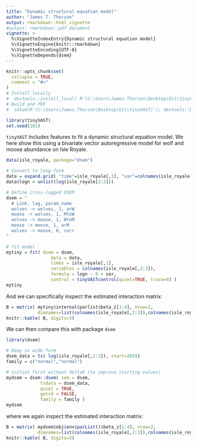 ```yaml
---
title: "Dynamic structural equation model"
author: "James T. Thorson"
output: rmarkdown::html_vignette
#output: rmarkdown::pdf_document
vignette: >
  %\VignetteIndexEntry{Dynamic structural equation model}
  %\VignetteEngine{knitr::rmarkdown}
  %\VignetteEncoding{UTF-8}
  %\VignetteDepends{dsem}
---
```


```r
knitr::opts_chunk$set(
  collapse = TRUE,
  comment = "#>"
)
# Install locally
#  devtools::install_local( R'(C:\Users\James.Thorson\Desktop\Git\tinyVAST)', force=TRUE )
# Build and PDF
#  setwd(R'(C:\Users\James.Thorson\Desktop\Git\tinyVAST)'); devtools::build_rmd("vignettes/dsem.Rmd"); rmarkdown::render( "vignettes/dsem.Rmd", rmarkdown::pdf_document())
```

```r
library(tinyVAST)
set.seed(101)
```

`tinyVAST` includes features to fit a dynamic structural equation model.  We here show this using a bivariate vector autoregressive model for wolf and moose abundance on Isle Royale.

```r
data(isle_royale, package="dsem")

# Convert to long-form
data = expand.grid( "time"=isle_royale[,1], "var"=colnames(isle_royale[,2:3]) )
data$logn = unlist(log(isle_royale[2:3]))

# Define cross-lagged DSEM
dsem = "
  # Link, lag, param_name
  wolves -> wolves, 1, arW
  moose -> wolves, 1, MtoW
  wolves -> moose, 1, WtoM
  moose -> moose, 1, arM
  wolves -> moose, 0, corr
"

# fit model
mytiny = fit( dsem = dsem,
                 data = data,
                 times = isle_royale[,1],
                 variables = colnames(isle_royale[,2:3]),
                 formula = logn ~ 0 + var,
                 control = tinyVASTcontrol(quiet=TRUE, trace=0) )
mytiny
```

And we can specifically inspect the estimated interaction matrix:

```r
B = matrix( mytiny$internal$parlist$beta_z[1:4], nrow=2,
            dimnames=list(colnames(isle_royale[,2:3]),colnames(isle_royale[,2:3])) )
knitr::kable( B, digits=3)
```

We can then compare this with package `dsem`

```r
library(dsem)

# Keep in wide-form
dsem_data = ts( log(isle_royale[,2:3]), start=1959)
family = c("normal","normal")

# initial first without delta0 (to improve starting values)
mydsem = dsem::dsem( sem = dsem,
             tsdata = dsem_data,
             quiet = TRUE,
             getsd = FALSE,
             family = family )
mydsem
```

where we again inspect the estimated interaction matrix:

```r
B = matrix( mydsem$obj$env$parList()$beta_z[1:4], nrow=2,
            dimnames=list(colnames(isle_royale[,2:3]),colnames(isle_royale[,2:3])) )
knitr::kable( B, digits=3)
```

